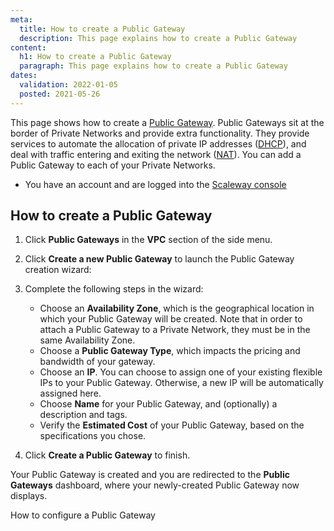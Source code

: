 ```yaml
---
meta:
  title: How to create a Public Gateway
  description: This page explains how to create a Public Gateway
content:
  h1: How to create a Public Gateway
  paragraph: This page explains how to create a Public Gateway
dates:
  validation: 2022-01-05
  posted: 2021-05-26
---
```


This page shows how to create a [Public Gateway](/network/vpc/concepts#public-gateway). Public Gateways sit at the border of Private Networks and provide extra functionality. They provide services to automate the allocation of private IP addresses ([DHCP](/network/vpc/concepts#dhcp)), and deal with traffic entering and exiting the network ([NAT](/network/vpc/concepts#nat)). You can add a Public Gateway to each of your Private Networks.

<Message type="requirement">

  - You have an account and are logged into the [Scaleway console](https://console.scaleway.com)

</Message>

## How to create a Public Gateway

1. Click **Public Gateways** in the **VPC** section of the side menu.

2. Click **Create a new Public Gateway** to launch the Public Gateway creation wizard:
   
  <Lightbox src="scaleway-vpc-gw-wiz1.png" alt="" />

3. Complete the following steps in the wizard: 

    - Choose an **Availability Zone**, which is the geographical location in which your Public Gateway will be created. Note that in order to attach a Public Gateway to a Private Network, they must be in the same Availability Zone.
    - Choose a **Public Gateway Type**, which impacts the pricing and bandwidth of your gateway.
    - Choose an **IP**. You can choose to assign one of your existing flexible IPs to your Public Gateway. Otherwise, a new IP will be automatically assigned here. 
    - Choose **Name** for your Public Gateway, and (optionally) a description and tags.
    - Verify the **Estimated Cost** of your Public Gateway, based on the specifications you chose.

4. Click **Create a Public Gateway** to finish. 

Your Public Gateway is created and you are redirected to the **Public Gateways** dashboard, where your newly-created Public Gateway now displays.

<Navigation title="See Also">
  <NextButton to="/network/vpc/how-to/configure-a-public-gateway/">How to configure a Public Gateway</NextButton>
</Navigation>
